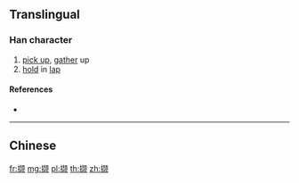 {{also|擷}}
==Translingual==

===Han character===
{{Han char|rn=64|rad=手|as=12|sn=15|four=|canj=QGRO|ids=⿰扌颉}}

# [[pick up]], [[gather]] up
# [[hold]] in [[lap]]

====References====
* {{Han ref|kx=0457.161|hdz=31953.030|uh=64B7|ud=25783}}

----

==Chinese==
{{zh-see|擷}}

[[fr:撷]]
[[mg:撷]]
[[pl:撷]]
[[th:撷]]
[[zh:撷]]